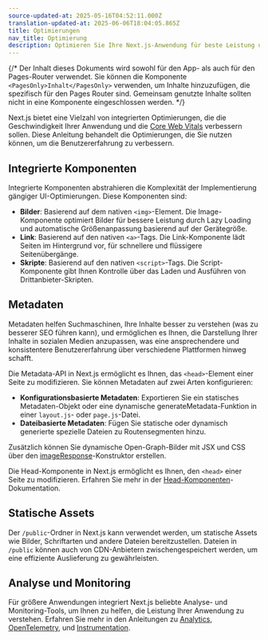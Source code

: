 ```yaml
---
source-updated-at: 2025-05-16T04:52:11.000Z
translation-updated-at: 2025-06-06T18:04:05.865Z
title: Optimierungen
nav_title: Optimierung
description: Optimieren Sie Ihre Next.js-Anwendung für beste Leistung und Benutzererfahrung.
---
```


{/* Der Inhalt dieses Dokuments wird sowohl für den App- als auch für den Pages-Router verwendet. Sie können die Komponente `<PagesOnly>Inhalt</PagesOnly>` verwenden, um Inhalte hinzuzufügen, die spezifisch für den Pages Router sind. Gemeinsam genutzte Inhalte sollten nicht in eine Komponente eingeschlossen werden. */}

Next.js bietet eine Vielzahl von integrierten Optimierungen, die die Geschwindigkeit Ihrer Anwendung und die [Core Web Vitals](https://web.dev/vitals/) verbessern sollen. Diese Anleitung behandelt die Optimierungen, die Sie nutzen können, um die Benutzererfahrung zu verbessern.

## Integrierte Komponenten

Integrierte Komponenten abstrahieren die Komplexität der Implementierung gängiger UI-Optimierungen. Diese Komponenten sind:

- **Bilder**: Basierend auf dem nativen `<img>`-Element. Die Image-Komponente optimiert Bilder für bessere Leistung durch Lazy Loading und automatische Größenanpassung basierend auf der Gerätegröße.
- **Link**: Basierend auf den nativen `<a>`-Tags. Die Link-Komponente lädt Seiten im Hintergrund vor, für schnellere und flüssigere Seitenübergänge.
- **Skripte**: Basierend auf den nativen `<script>`-Tags. Die Script-Komponente gibt Ihnen Kontrolle über das Laden und Ausführen von Drittanbieter-Skripten.

## Metadaten

Metadaten helfen Suchmaschinen, Ihre Inhalte besser zu verstehen (was zu besserer SEO führen kann), und ermöglichen es Ihnen, die Darstellung Ihrer Inhalte in sozialen Medien anzupassen, was eine ansprechendere und konsistentere Benutzererfahrung über verschiedene Plattformen hinweg schafft.

<AppOnly>

Die Metadata-API in Next.js ermöglicht es Ihnen, das `<head>`-Element einer Seite zu modifizieren. Sie können Metadaten auf zwei Arten konfigurieren:

- **Konfigurationsbasierte Metadaten**: Exportieren Sie ein statisches Metadaten-Objekt oder eine dynamische generateMetadata-Funktion in einer `layout.js`- oder `page.js`-Datei.
- **Dateibasierte Metadaten**: Fügen Sie statische oder dynamisch generierte spezielle Dateien zu Routensegmenten hinzu.

Zusätzlich können Sie dynamische Open-Graph-Bilder mit JSX und CSS über den [imageResponse](/docs/app/api-reference/functions/image-response)-Konstruktor erstellen.

</AppOnly>

<PagesOnly>

Die Head-Komponente in Next.js ermöglicht es Ihnen, den `<head>` einer Seite zu modifizieren. Erfahren Sie mehr in der [Head-Komponenten](/docs/pages/api-reference/components/head)-Dokumentation.

</PagesOnly>

## Statische Assets

Der `/public`-Ordner in Next.js kann verwendet werden, um statische Assets wie Bilder, Schriftarten und andere Dateien bereitzustellen. Dateien in `/public` können auch von CDN-Anbietern zwischengespeichert werden, um eine effiziente Auslieferung zu gewährleisten.

## Analyse und Monitoring

Für größere Anwendungen integriert Next.js beliebte Analyse- und Monitoring-Tools, um Ihnen zu helfen, die Leistung Ihrer Anwendung zu verstehen. Erfahren Sie mehr in den Anleitungen zu <PagesOnly>[Analytics](/docs/app/building-your-application/optimizing/analytics), </PagesOnly> [OpenTelemetry](/docs/pages/building-your-application/optimizing/open-telemetry)<PagesOnly>,</PagesOnly> und [Instrumentation](/docs/pages/building-your-application/optimizing/instrumentation).